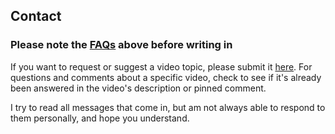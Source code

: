 <Section width="narrow">

# Contact

### Please note the [FAQs](/faq) above before writing in

<PiCreature
    emotion="hesitant"
/>


If you want to request or suggest a video topic, please submit it [here](https://forms.gle/Ls8xVg6CKQumXfDR6).
For questions and comments about a specific video, check to see if it's already been answered in the video's description or pinned comment.

I try to read all messages that come in, but am not always able to respond to them personally, and hope you understand.
<!-- This message only appears after submitting a contact form -->

<ContactFormReceivedMessage />

<ContactForm />

</Section>
